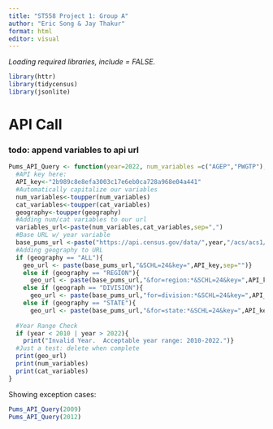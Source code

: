 ```yaml
---
title: "ST558 Project 1: Group A"
author: "Eric Song & Jay Thakur"
format: html
editor: visual
---
```


*Loading required libraries, include = FALSE.*

```r
library(httr)
library(tidycensus)
library(jsonlite)
```

# API Call

### todo: append variables to api url

```r
Pums_API_Query <- function(year=2022, num_variables =c("AGEP","PWGTP"),cat_variables="SEX",geography="ALL",Opt_subset){
  #API key here:
  API_key<-"2b989c8e8efa3003c17e6eb0ca728a968e04a441" 
  #Automatically capitalize our variables
  num_variables<-toupper(num_variables)
  cat_variables<-toupper(cat_variables)
  geography<-toupper(geography)
  #Adding num/cat variables to our url
  variables_url<-paste(num_variables,cat_variables,sep=",")
  #Base URL w/ year variable
  base_pums_url <-paste("https://api.census.gov/data/",year,"/acs/acs1/pums?get=",variables_url,sep="")
  #Adding geography to URL
  if (geography == "ALL"){
    geo_url <- paste(base_pums_url,"&SCHL=24&key=",API_key,sep="")}
    else if (geography == "REGION"){
      geo_url <- paste(base_pums_url,"&for=region:*&SCHL=24&key=",API_key,sep="")}
    else if (geograph == "DIVISION"){
      geo_url <- paste(base_pums_url,"for=division:*&SCHL=24&key=",API_key,sep="")}
    else if (geography == "STATE"){
      geo_url <- paste(base_pums_url,"&for=state:*&SCHL=24&key=",API_key,sep="")}
  
  #Year Range Check
  if (year < 2010 | year > 2022){
    print("Invalid Year.  Acceptable year range: 2010-2022.")}
  #Just a test: delete when complete
  print(geo_url)
  print(num_variables)
  print(cat_variables)
}
```

Showing exception cases:

```r
Pums_API_Query(2009)
Pums_API_Query(2012)  
```
